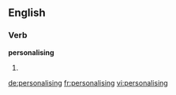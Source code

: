 ==English==

===Verb===
'''personalising'''

# {{present participle of|personalise}}

[[de:personalising]]
[[fr:personalising]]
[[vi:personalising]]
